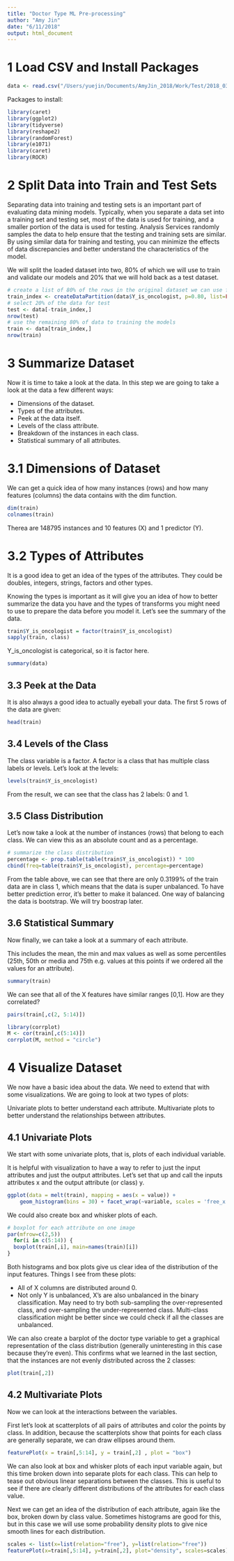 ```yaml
---
title: "Doctor Type ML Pre-processing"
author: "Amy Jin"
date: "6/11/2018"
output: html_document
---
```


# 1 Load CSV and Install Packages
```r
data <- read.csv("/Users/yuejin/Documents/AmyJin_2018/Work/Test/2018_03/Doctor_Type_ML/final_table2.csv", header =T)
```

Packages to install:
```r
library(caret)
library(ggplot2)
library(tidyverse)
library(reshape2)
library(randomForest)
library(e1071)
library(caret)
library(ROCR)
```

# 2 Split Data into Train and Test Sets

Separating data into training and testing sets is an important part of evaluating data mining models. Typically, when you separate a data set into a training set and testing set, most of the data is used for training, and a smaller portion of the data is used for testing. Analysis Services randomly samples the data to help ensure that the testing and training sets are similar. By using similar data for training and testing, you can minimize the effects of data discrepancies and better understand the characteristics of the model.

We will split the loaded dataset into two, 80% of which we will use to train and validate our models and 20% that we will hold back as a test dataset.

```r
# create a list of 80% of the rows in the original dataset we can use for training and validation
train_index <- createDataPartition(data$Y_is_oncologist, p=0.80, list=FALSE)
# select 20% of the data for test
test <- data[-train_index,]
nrow(test)
# use the remaining 80% of data to training the models
train <- data[train_index,]
nrow(train)
```


# 3 Summarize Dataset

Now it is time to take a look at the data. 
In this step we are going to take a look at the data a few different ways:

* Dimensions of the dataset.
* Types of the attributes.
* Peek at the data itself.
* Levels of the class attribute.
* Breakdown of the instances in each class.
* Statistical summary of all attributes.

# 3.1 Dimensions of Dataset
We can get a quick idea of how many instances (rows) and how many features (columns) the data contains with the dim function.

```r
dim(train)
colnames(train)
```
Therea are 148795 instances and 10 features (X) and 1 predictor (Y). 

# 3.2 Types of Attributes
It is a good idea to get an idea of the types of the attributes. They could be doubles, integers, strings, factors and other types.

Knowing the types is important as it will give you an idea of how to better summarize the data you have and the types of transforms you might need to use to prepare the data before you model it.
Let's see the summary of the data.

```r
train$Y_is_oncologist = factor(train$Y_is_oncologist)
sapply(train, class)
```

Y_is_oncologist is categorical, so it is factor here. 

```r
summary(data)
```

## 3.3 Peek at the Data
It is also always a good idea to actually eyeball your data. The first 5 rows of the data are given: 
```r
head(train)
```

## 3.4 Levels of the Class
The class variable is a factor. A factor is a class that has multiple class labels or levels. Let’s look at the levels:
```r
levels(train$Y_is_oncologist)
```

From the result, we can see that the class has 2 labels: 0 and 1. 

## 3.5 Class Distribution 
Let’s now take a look at the number of instances (rows) that belong to each class. We can view this as an absolute count and as a percentage.

```r
# summarize the class distribution
percentage <- prop.table(table(train$Y_is_oncologist)) * 100
cbind(freq=table(train$Y_is_oncologist), percentage=percentage)
```

From the table above, we can see that there are only 0.3199% of the train data are in class 1, which means that the data is super unbalanced. To have better prediction error, it's better to make it balanced. One way of balancing the data is bootstrap. We will try boostrap later.

## 3.6 Statistical Summary
Now finally, we can take a look at a summary of each attribute.

This includes the mean, the min and max values as well as some percentiles (25th, 50th or media and 75th e.g. values at this points if we ordered all the values for an attribute).

```r
summary(train)
```

We can see that all of the X features have similar ranges [0,1].
How are they correlated? 
```r
pairs(train[,c(2, 5:14)])
```

```r
library(corrplot)
M <- cor(train[,c(5:14)])
corrplot(M, method = "circle")
```

# 4 Visualize Dataset
We now have a basic idea about the data. We need to extend that with some visualizations. We are going to look at two types of plots:

Univariate plots to better understand each attribute.
Multivariate plots to better understand the relationships between attributes.

## 4.1 Univariate Plots
We start with some univariate plots, that is, plots of each individual variable.

It is helpful with visualization to have a way to refer to just the input attributes and just the output attributes. Let’s set that up and call the inputs attributes x and the output attribute (or class) y.


```r
ggplot(data = melt(train), mapping = aes(x = value)) + 
    geom_histogram(bins = 30) + facet_wrap(~variable, scales = 'free_x')
```

We could also create box and whisker plots of each.
```r
# boxplot for each attribute on one image
par(mfrow=c(2,5))
  for(i in c(5:14)) {
  boxplot(train[,i], main=names(train)[i])
}
```

Both histograms and box plots give us clear idea of the distribution of the input features. Things I see from these plots:

* All of X columns are distributed around 0. 
* Not only Y is unbalanced, X's are also unbalanced in the binary classification. May need to try both sub-sampling the over-represented class, and over-sampling the under-represented class. Multi-class classification might be better since we could check if all the classes are unbalanced.  

We can also create a barplot of the doctor type variable to get a graphical representation of the class distribution (generally uninteresting in this case because they’re even). This confirms what we learned in the last section, that the instances are not evenly distributed across the 2 classes:

```r
plot(train[,2])
```

## 4.2 Multivariate Plots
Now we can look at the interactions between the variables.

First let’s look at scatterplots of all pairs of attributes and color the points by class. In addition, because the scatterplots show that points for each class are generally separate, we can draw ellipses around them.

```r
featurePlot(x = train[,5:14], y = train[,2] , plot = "box")
```

We can also look at box and whisker plots of each input variable again, but this time broken down into separate plots for each class. This can help to tease out obvious linear separations between the classes. This is useful to see if there are clearly different distributions of the attributes for each class value.

Next we can get an idea of the distribution of each attribute, again like the box, broken down by class value. Sometimes histograms are good for this, but in this case we will use some probability density plots to give nice smooth lines for each distribution.

```r
scales <- list(x=list(relation="free"), y=list(relation="free"))
featurePlot(x=train[,5:14], y=train[,2], plot="density", scales=scales)
```

